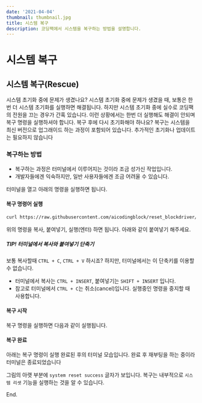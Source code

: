 ```yaml
---
date: '2021-04-04'
thumbnail: thumbnail.jpg
title: 시스템 복구
description: 코딩팩에서 시스템을 복구하는 방법을 설명합니다.
---
```


# 시스템 복구

## 시스템 복구(Rescue)

<MdxTextBox>
    <Box sx={{color:'secondary.main', fontWeight:600, mb:1}}>
        시스템 초기화 중에 문제가 생겼나요?
    </Box>
    <Box>
    시스템 초기화 중에 문제가 생겼을 때, 보통은 한번 더 시스템 초기화를 실행하면 해결됩니다.
    하지만 시스템 초기화 중에 실수로 코딩팩의 전원을 끄는 경우가 간혹 있습니다. 
    이런 상황에서는 한번 더 실행해도 해결이 안되며 복구 명령을 실행하셔야 합니다. 
    </Box>
</MdxTextBox>

<MdxTextBox>
    <Box sx={{color:'secondary.main', fontWeight:600, mb:1}}>
        복구 후에 다시 초기화해야 하나요?
    </Box>
    <Box>
        복구는 시스템을 최신 버전으로 업그래이드 하는 과정이 포함되어 있습니다. 
        추가적인 초기화나 업데이트는 필요하지 않습니다
    </Box>
</MdxTextBox>

### 복구하는 방법

- 복구하는 과정은 <PostLink postId="codingpack-how-to-open-terminal">터미널</PostLink>에서 이루어지는 것이라 조금 성가신 작업입니다. 
- 개발자들에겐 익숙하지만, 일반 사용자들에겐 조금 어려울 수 있습니다.

<PostLink postId="codingpack-how-to-open-terminal">터미널</PostLink>을 열고 아래의 명령을 실행하면 됩니다. 

#### 복구 명령어 실행

```bash
curl https://raw.githubusercontent.com/aicodingblock/reset_blockdriver/release/blockDriver/rescue.sh | bash
```

위의 명령을 복사, 붙여넣기, 실행(엔터) 하면 됩니다. 아래와 같이 붙여넣기 해주세요.
<MdxImageView src="/images/doc/rasp_system_rescue1.png" caption="복구 명령어 입력"/>

##### TIP! 터미널에서 복사와 붙여넣기 단축기

보통 복사할때 `CTRL + C`, `CTRL + V` 하시죠? 하지만, <PostLink postId="codingpack-how-to-open-terminal">터미널</PostLink>에서는 이 단축키를 이용할 수 없습니다.
- 터미널에서 복사는 `CTRL + INSERT`, 붙여넣기는 `SHIFT + INSERT` 입니다.
- 참고로 터미널에서 `CTRL + C`는 취소(cancel)입니다. 실행중인 명령을 중지할 때 사용합니다.

#### 복구 시작
복구 명령을 실행하면 다음과 같이 실행됩니다.
<MdxImageView src="/images/doc/rasp_system_rescue2.png" caption="복구 시작"/>

#### 복구 완료
아래는 복구 명령이 실행 완료된 후의 터미널 모습입니다. 완료 후 재부팅을 하는 중이라 터미널은 종료되었습니다
<MdxImageView src="/images/doc/rasp_system_rescue3.png" caption="복구 완료 후 재부팅"/>

그림의 아랫 부분에 `system reset success` 글자가 보입니다. 복구는 내부적으로 `시스템 리셋` 기능을 실행하는 것을 알 수 있습니다.


<CodingpackSetupStepLinks currentStep={6} sx={{my:10}}/>


End.